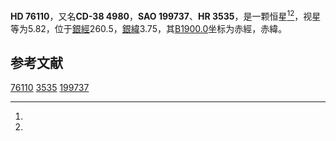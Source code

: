 {{Starbox begin
| name = HD 76110
}}
{{Starbox observe
| epoch = [[J2000.0|J2000.0]]
| constell = {{星座名待查}}<ref name=SIMBAD>{{cite web
 | url=http://simbad.u-strasbg.fr/simbad/sim-id?Ident=HR+3535
 | title =Pulsating variable Star
 | publisher=Centre de Données astronomiques de Strasbourg
 | work=SIMBAD
 | accessdate=2012-07-13}}</ref><ref name=DATA>{{cite web
 | url=http://vizier.u-strasbg.fr/viz-bin/VizieR-5?-out.add=.&-source=5050&-corr=PK=HR&-out.max=9999&HR=3535
 | title=VizieR Detailed Page
 | accessdate=2012-07-13
 | archive-date=2016-03-04
 | archive-url=https://web.archive.org/web/20160304233146/http://vizier.u-strasbg.fr/viz-bin/VizieR-5?-out.add=.&-source=5050&-corr=PK=HR&-out.max=9999&HR=3535
 | dead-url=no
 }}</ref>
| 星官 = 
| ra = {{RA|8|52|48}}<ref name=SIMBAD /><ref name=DATA />
| dec = {{DEC|-38|43|27}}<ref name=SIMBAD /><ref name=DATA />
| appmag_v = 5.82<ref name=SIMBAD /><ref name=DATA />
}}
{{Starbox character
| class = M0III<ref name=SIMBAD /><ref name=DATA />
| b-v = 1.5<ref name=SIMBAD /><ref name=DATA />
| u-b = 1.89<ref name=SIMBAD /><ref name=DATA />
| r-i = <ref name=SIMBAD /><ref name=DATA />
| variable = 
}}
{{Starbox astrometry
| radial_v = 1.89
| prop_mo_ra = 21
| parallax = 
| p_error = 
}}
{{Starbox catalog
| names =CD-38 4980，[[SAO星表|SAO]] 199737，[[HD星表|HD]] 76110，[[HR星表|HR]] 3535}}
{{Starbox reference |Simbad=HR+3535}}
{{Starbox end}}

'''HD 76110'''，又名'''CD-38 4980'''，'''SAO 199737'''、'''HR 3535'''，是一颗恒星<ref name=SIMBAD /><ref name=DATA />，视星等为5.82，位于[[銀道座標系|銀經]]260.5，[[銀道座標系|銀緯]]3.75，其[[B1900.0|B1900.0]]坐标为赤經{{RA|8|48|58.8}}，赤緯{{DEC|-38|3.75|48}}。

== 参考文献 ==
{{reflist}}

{{star-stub}}

[[Category:HD和HDE天體|76110]]
[[Category:HR天體|3535]]
[[Category:SAO天體|199737]]